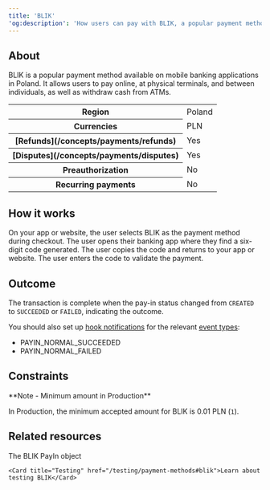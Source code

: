```yaml
---
title: 'BLIK'  
'og:description': 'How users can pay with BLIK, a popular payment method in Poland.'  
---
```


## About

BLIK is a popular payment method available on mobile banking applications in Poland. It allows users to pay online, at physical terminals, and between individuals, as well as withdraw cash from ATMs.  

<table>
    <tbody>
        <tr>
            <th class="header">Region</th>
            <td class="content">
                Poland
            </td>
            </tr>
        <tr>
            <th class="header">Currencies</th>
            <td class="content">
                PLN
            </td>
            </tr>
        <tr>
            <th class="header">[Refunds](/concepts/payments/refunds)</th>
            <td class="content">
                Yes
            </td>
            </tr>
        <tr>
            <th class="header">[Disputes](/concepts/payments/disputes)</th>
            <td class="content">
                Yes
            </td>
            </tr>
        <tr>
            <th class="header">Preauthorization</th>
            <td class="content">
                No
            </td>
            </tr>
        <tr>
            <th class="header">Recurring payments</th>
            <td class="content">
                No
            </td>
            </tr>
    </tbody>
</table>



## How it works  

<Steps>
    <Step>
        On your app or website, the user selects BLIK as the payment method during checkout.
    </Step>
    <Step>
        The user opens their banking app where they find a six-digit code generated.
    </Step>
    <Step>
        The user copies the code and returns to your app or website.
    </Step>
    <Step>
        The user enters the code to validate the payment.
    </Step>
</Steps>

## Outcome

The transaction is complete when the pay-in status changed from `CREATED` to `SUCCEEDED` or `FAILED`, indicating the outcome.  

You should also set up [hook notifications](/webhooks) for the relevant [event types](/webhooks/event-types):

- PAYIN_NORMAL_SUCCEEDED  
- PAYIN_NORMAL_FAILED  

## Constraints

<Note>  
**Note - Minimum amount in Production** 
  
In Production, the minimum accepted amount for BLIK is 0.01 PLN (`1`).  
</Note>  

## Related resources  

<CardGroup col={2}> 
    <Card title="Endpoint" href="/api-reference/blik/blik-payin-object">The BLIK PayIn object</Card>  

    <Card title="Testing" href="/testing/payment-methods#blik">Learn about testing BLIK</Card>
</CardGroup>